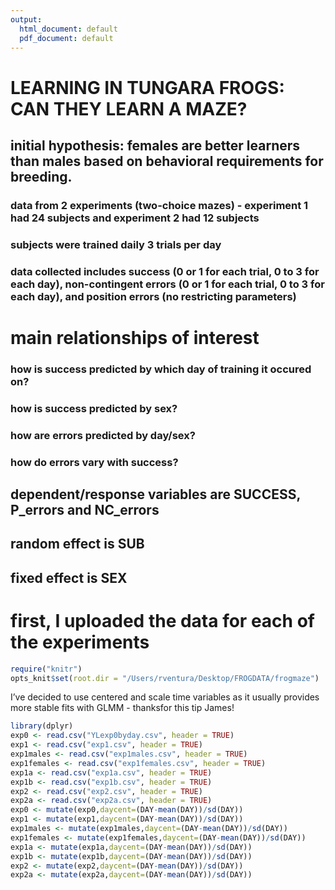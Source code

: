 ```yaml
---
output:
  html_document: default
  pdf_document: default
---
```

# LEARNING IN TUNGARA FROGS: CAN THEY LEARN A MAZE? 
## initial hypothesis: females are better learners than males based on behavioral requirements for breeding.
### data from 2 experiments (two-choice mazes) - experiment 1 had 24 subjects and experiment 2 had 12 subjects
### subjects were trained daily 3 trials per day
### data collected includes success (0 or 1 for each trial, 0 to 3 for each day), non-contingent errors (0 or 1 for each trial, 0 to 3 for each day), and position errors (no restricting parameters)

# main relationships of interest
### how is success predicted by which day of training it occured on?
### how is success predicted by sex?
### how are errors predicted by day/sex?
### how do errors vary with success?

## dependent/response variables are SUCCESS, P_errors and NC_errors ##
## random effect is SUB ##
## fixed effect is SEX ##

# first, I uploaded the data for each of the experiments

```r
require("knitr")
opts_knit$set(root.dir = "/Users/rventura/Desktop/FROGDATA/frogmaze")
```

I've decided to use centered and scale time variables as it usually provides more stable fits with GLMM - thanksfor this tip James!

```r

library(dplyr)
exp0 <- read.csv("YLexp0byday.csv", header = TRUE)
exp1 <- read.csv("exp1.csv", header = TRUE)
exp1males <- read.csv("exp1males.csv", header = TRUE)
exp1females <- read.csv("exp1females.csv", header = TRUE)
exp1a <- read.csv("exp1a.csv", header = TRUE)
exp1b <- read.csv("exp1b.csv", header = TRUE)
exp2 <- read.csv("exp2.csv", header = TRUE)
exp2a <- read.csv("exp2a.csv", header = TRUE)
exp0 <- mutate(exp0,daycent=(DAY-mean(DAY))/sd(DAY))
exp1 <- mutate(exp1,daycent=(DAY-mean(DAY))/sd(DAY))
exp1males <- mutate(exp1males,daycent=(DAY-mean(DAY))/sd(DAY))
exp1females <- mutate(exp1females,daycent=(DAY-mean(DAY))/sd(DAY))
exp1a <- mutate(exp1a,daycent=(DAY-mean(DAY))/sd(DAY))
exp1b <- mutate(exp1b,daycent=(DAY-mean(DAY))/sd(DAY))
exp2 <- mutate(exp2,daycent=(DAY-mean(DAY))/sd(DAY))
exp2a <- mutate(exp2a,daycent=(DAY-mean(DAY))/sd(DAY))

```